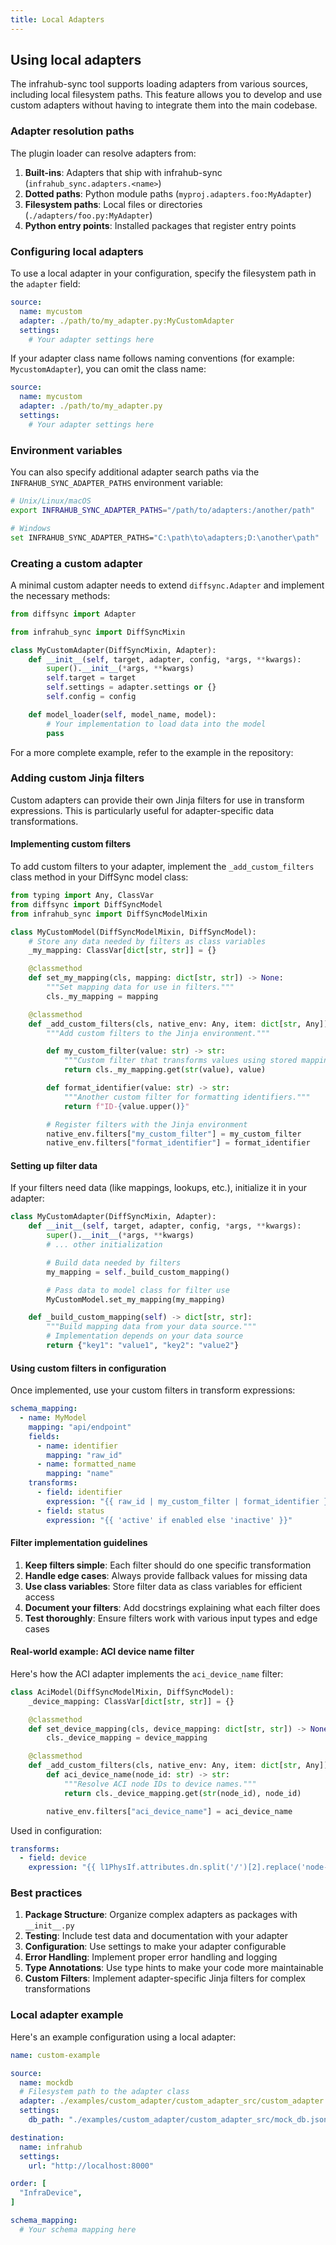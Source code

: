 ```yaml
---
title: Local Adapters
---
```



## Using local adapters

The infrahub-sync tool supports loading adapters from various sources, including local filesystem paths. This feature allows you to develop and use custom adapters without having to integrate them into the main codebase.

### Adapter resolution paths

The plugin loader can resolve adapters from:

1. **Built-ins**: Adapters that ship with infrahub-sync (`infrahub_sync.adapters.<name>`)
2. **Dotted paths**: Python module paths (`myproj.adapters.foo:MyAdapter`)
3. **Filesystem paths**: Local files or directories (`./adapters/foo.py:MyAdapter`)
4. **Python entry points**: Installed packages that register entry points

### Configuring local adapters

To use a local adapter in your configuration, specify the filesystem path in the `adapter` field:

```yaml
source:
  name: mycustom
  adapter: ./path/to/my_adapter.py:MyCustomAdapter
  settings:
    # Your adapter settings here
```

If your adapter class name follows naming conventions (for example: `MycustomAdapter`), you can omit the class name:

```yaml
source:
  name: mycustom
  adapter: ./path/to/my_adapter.py
  settings:
    # Your adapter settings here
```

### Environment variables

You can also specify additional adapter search paths via the `INFRAHUB_SYNC_ADAPTER_PATHS` environment variable:

```bash
# Unix/Linux/macOS
export INFRAHUB_SYNC_ADAPTER_PATHS="/path/to/adapters:/another/path"

# Windows
set INFRAHUB_SYNC_ADAPTER_PATHS="C:\path\to\adapters;D:\another\path"
```

### Creating a custom adapter

A minimal custom adapter needs to extend `diffsync.Adapter` and implement the necessary methods:

```python
from diffsync import Adapter

from infrahub_sync import DiffSyncMixin

class MyCustomAdapter(DiffSyncMixin, Adapter):
    def __init__(self, target, adapter, config, *args, **kwargs):
        super().__init__(*args, **kwargs)
        self.target = target
        self.settings = adapter.settings or {}
        self.config = config

    def model_loader(self, model_name, model):
        # Your implementation to load data into the model
        pass
```

For a more complete example, refer to the example in the repository:

<ReferenceLink title="Custom Adapter Example" url="https://github.com/opsmill/infrahub-sync/tree/main/examples/custom_adapter" openInNewTab />

### Adding custom Jinja filters

Custom adapters can provide their own Jinja filters for use in transform expressions. This is particularly useful for adapter-specific data transformations.

#### Implementing custom filters

To add custom filters to your adapter, implement the `_add_custom_filters` class method in your DiffSync model class:

```python
from typing import Any, ClassVar
from diffsync import DiffSyncModel
from infrahub_sync import DiffSyncModelMixin

class MyCustomModel(DiffSyncModelMixin, DiffSyncModel):
    # Store any data needed by filters as class variables
    _my_mapping: ClassVar[dict[str, str]] = {}

    @classmethod
    def set_my_mapping(cls, mapping: dict[str, str]) -> None:
        """Set mapping data for use in filters."""
        cls._my_mapping = mapping

    @classmethod
    def _add_custom_filters(cls, native_env: Any, item: dict[str, Any]) -> None:
        """Add custom filters to the Jinja environment."""

        def my_custom_filter(value: str) -> str:
            """Custom filter that transforms values using stored mapping."""
            return cls._my_mapping.get(str(value), value)

        def format_identifier(value: str) -> str:
            """Another custom filter for formatting identifiers."""
            return f"ID-{value.upper()}"

        # Register filters with the Jinja environment
        native_env.filters["my_custom_filter"] = my_custom_filter
        native_env.filters["format_identifier"] = format_identifier
```

#### Setting up filter data

If your filters need data (like mappings, lookups, etc.), initialize it in your adapter:

```python
class MyCustomAdapter(DiffSyncMixin, Adapter):
    def __init__(self, target, adapter, config, *args, **kwargs):
        super().__init__(*args, **kwargs)
        # ... other initialization

        # Build data needed by filters
        my_mapping = self._build_custom_mapping()

        # Pass data to model class for filter use
        MyCustomModel.set_my_mapping(my_mapping)

    def _build_custom_mapping(self) -> dict[str, str]:
        """Build mapping data from your data source."""
        # Implementation depends on your data source
        return {"key1": "value1", "key2": "value2"}
```

#### Using custom filters in configuration

Once implemented, use your custom filters in transform expressions:

```yaml
schema_mapping:
  - name: MyModel
    mapping: "api/endpoint"
    fields:
      - name: identifier
        mapping: "raw_id"
      - name: formatted_name
        mapping: "name"
    transforms:
      - field: identifier
        expression: "{{ raw_id | my_custom_filter | format_identifier }}"
      - field: status
        expression: "{{ 'active' if enabled else 'inactive' }}"
```

#### Filter implementation guidelines

1. **Keep filters simple**: Each filter should do one specific transformation
2. **Handle edge cases**: Always provide fallback values for missing data
3. **Use class variables**: Store filter data as class variables for efficient access
4. **Document your filters**: Add docstrings explaining what each filter does
5. **Test thoroughly**: Ensure filters work with various input types and edge cases

#### Real-world example: ACI device name filter

Here's how the ACI adapter implements the `aci_device_name` filter:

```python
class AciModel(DiffSyncModelMixin, DiffSyncModel):
    _device_mapping: ClassVar[dict[str, str]] = {}

    @classmethod
    def set_device_mapping(cls, device_mapping: dict[str, str]) -> None:
        cls._device_mapping = device_mapping

    @classmethod
    def _add_custom_filters(cls, native_env: Any, item: dict[str, Any]) -> None:
        def aci_device_name(node_id: str) -> str:
            """Resolve ACI node IDs to device names."""
            return cls._device_mapping.get(str(node_id), node_id)

        native_env.filters["aci_device_name"] = aci_device_name
```

Used in configuration:

```yaml
transforms:
  - field: device
    expression: "{{ l1PhysIf.attributes.dn.split('/')[2].replace('node-', '') | aci_device_name }}"
```

### Best practices

1. **Package Structure**: Organize complex adapters as packages with `__init__.py`
2. **Testing**: Include test data and documentation with your adapter
3. **Configuration**: Use settings to make your adapter configurable
4. **Error Handling**: Implement proper error handling and logging
5. **Type Annotations**: Use type hints to make your code more maintainable
6. **Custom Filters**: Implement adapter-specific Jinja filters for complex transformations

### Local adapter example

Here's an example configuration using a local adapter:

```yaml
name: custom-example

source:
  name: mockdb
  # Filesystem path to the adapter class
  adapter: ./examples/custom_adapter/custom_adapter_src/custom_adapter.py:MockdbAdapter
  settings:
    db_path: "./examples/custom_adapter/custom_adapter_src/mock_db.json"

destination:
  name: infrahub
  settings:
    url: "http://localhost:8000"

order: [
  "InfraDevice",
]

schema_mapping:
  # Your schema mapping here
```